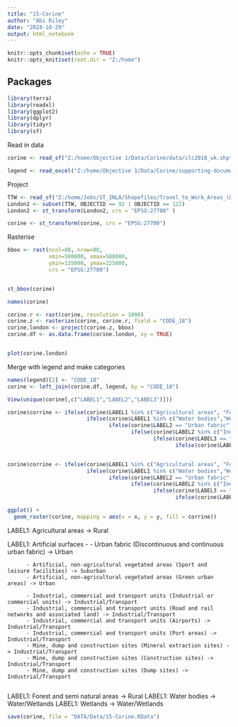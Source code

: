 ---
title: "15-Corine"
author: "Abi Riley"
date: "2024-10-29"
output: html_notebook
---

```{r setup, include=FALSE}
knitr::opts_chunk$set(echo = TRUE)
knitr::opts_knit$set(root.dir = "Z:/home")

```

## Packages 

```{r packages, echo= FALSE}

library(terra)
library(readxl)
library(ggplot2)
library(dplyr)
library(tidyr)
library(sf)

```

Read in data

```{r data}

corine <- read_sf("Z:/home/Objective 1/Data/Corine/data/clc2018_uk.shp")

legend <- read_excel("Z:/home/Objective 1/Data/Corine/supporting-documents/clc_legend.xls")

```


Project

``` {r crop}

TTW <- read_sf("Z:/home/Jobs/ST_INLA/Shapefiles/Travel_to_Work_Areas_(Dec_2011)_FEB_in_United_Kingdom.shp")
London2 <- subset(TTW, OBJECTID == 92 | OBJECTID == 122)
London2 <- st_transform(London2, crs = "EPSG:27700" )

corine <- st_transform(corine, crs = "EPSG:27700")

```

Rasterise

``` {r rasterize}
bbox <- rast(ncol=88, nrow=90, 
             xmin=500000, xmax=588000,
             ymin=135000, ymax=225000,
             crs = "EPSG:27700")


st_bbox(corine)

names(corine)

corine.r <- rast(corine, resolution = 1000)
corine.z <- rasterize(corine, corine.r, field = "CODE_18")
corine.london <- project(corine.z, bbox)
corine.df <- as.data.frame(corine.london, xy = TRUE)


plot(corine.london)

```



Merge with legend and make categories

```{r merge}

names(legend)[2] <- "CODE_18"
corine <- left_join(corine.df, legend, by = "CODE_18")

View(unique(corine[,c("LABEL1","LABEL2","LABEL3")]))

corine$corrine <- ifelse(corine$LABEL1 %in% c("Agricultural areas", "Forest and semi natural areas"), "Rural",
                         ifelse(corine$LABEL1 %in% c("Water bodies","Wetlands"), "Water/Wetlands",
                                ifelse(corine$LABEL2 == "Urban fabric", "Urban",
                                       ifelse(corine$LABEL2 %in% c("Industrial, commercial and transport units","Mine, dump and construction sites"), "Industrial/Transport", 
                                              ifelse(corine$LABEL3 == "Sport and leisure facilities", "Suburban", 
                                                     ifelse(corine$LABEL3 == "Green urban areas", "Urban", NA))))))


corine$corrine <- ifelse(corine$LABEL1 %in% c("Agricultural areas", "Forest and semi natural areas"), "Rural",
                         ifelse(corine$LABEL1 %in% c("Water bodies","Wetlands"), "Rural",
                                ifelse(corine$LABEL2 == "Urban fabric", "Urban",
                                       ifelse(corine$LABEL2 %in% c("Industrial, commercial and transport units","Mine, dump and construction sites"), "Industrial/Transport", 
                                              ifelse(corine$LABEL3 == "Sport and leisure facilities", "Urban", 
                                                     ifelse(corine$LABEL3 == "Green urban areas", "Urban", NA))))))

ggplot() + 
  geom_raster(corine, mapping = aes(x = x, y = y, fill = corrine))

```


LABEL1: Agricultural areas -> Rural

LABEL1: Artificial surfaces -
          - Urban fabric (Discontinuous and continuous urban fabric) -> Urban
          
          - Artificial, non-agricultural vegetated areas (Sport and leisure facilities) -> Suburban
          - Artificial, non-agricultural vegetated areas (Green urban areas) -> Urban
          
          - Industrial, commercial and transport units (Industrial or commercial units) -> Industrial/Transport
          - Industrial, commercial and transport units (Road and rail networks and associated land) -> Industrial/Transport
          - Industrial, commercial and transport units (Airports) -> Industrial/Transport
          - Industrial, commercial and transport units (Port areas) -> Industrial/Transport
          - Mine, dump and construction sites (Mineral extraction sites) -> Industrial/Transport
          - Mine, dump and construction sites (Construction sites) -> Industrial/Transport
          - Mine, dump and construction sites (Dump sites) -> Industrial/Transport
          
LABEL1: Forest and semi natural areas -> Rural
LABEL1: Water bodies -> Water/Wetlands
LABEL1: Wetlands -> Water/Wetlands

         

```{r save}


save(corine, file = "DATA/Data/15-Corine.RData")


```
